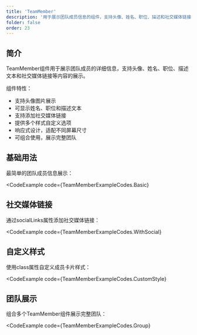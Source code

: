 ```yaml
---
title: 'TeamMember'
description: '用于展示团队成员信息的组件，支持头像、姓名、职位、描述和社交媒体链接等信息'
folder: false
order: 23
---
```



## 简介

TeamMember组件用于展示团队成员的详细信息，支持头像、姓名、职位、描述文本和社交媒体链接等内容的展示。

组件特性：
- 支持头像图片展示
- 可显示姓名、职位和描述文本
- 支持添加社交媒体链接
- 提供多个样式自定义选项
- 响应式设计，适配不同屏幕尺寸
- 可组合使用，展示完整团队

## 基础用法

最简单的团队成员信息展示：

<CodeExample
  code={TeamMemberExampleCodes.Basic}
>
  <TeamMemberBasic />
</CodeExample>

## 社交媒体链接

通过socialLinks属性添加社交媒体链接：

<CodeExample
  code={TeamMemberExampleCodes.WithSocial}
>
  <TeamMemberWithSocial />
</CodeExample>

## 自定义样式

使用class属性自定义成员卡片样式：

<CodeExample
  code={TeamMemberExampleCodes.CustomStyle}
>
  <TeamMemberCustomStyle />
</CodeExample>

## 团队展示

组合多个TeamMember组件展示完整团队：

<CodeExample
  code={TeamMemberExampleCodes.Group}
>
  <TeamMemberGroup />
</CodeExample>
